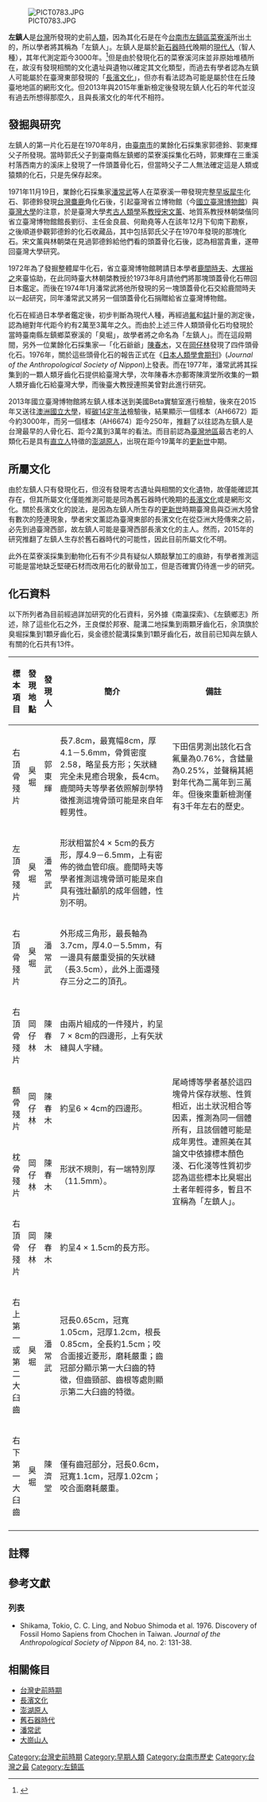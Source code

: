{{NoteTA
|1=zh:台;zh-hans:台;zh-hant:臺}}
[[File:PICT0783.JPG|right]]

'''左鎮人'''是[[台灣|台灣]]所發現的史前[[人類|人類]]，因為其化石是在今[[台南市|台南市]][[左鎮區|左鎮區]]{{NoteTag|1=發現化石的時候行政區劃是臺南縣左鎮鄉。}}[[菜寮溪|菜寮溪]]所出土的，所以學者將其稱為「左鎮人」。左鎮人是屬於[[新石器時代|新石器時代]]晚期的[[現代人|現代人]]（智人種），其年代測定距今3000年。<ref>{{cite news|title=左鎮人翻案後 長濱文化台灣最早|publisher=中央社|author=陳至中|url=http://www.cna.com.tw/news/firstnews/201601050121-1.aspx|date=2016-01-05|accessdate=2016-01-10|archive-date=2018-05-17|archive-url=https://web.archive.org/web/20180517150413/http://www.cna.com.tw/news/firstnews/201601050121-1.aspx|dead-url=no}}</ref>但是由於發現化石的菜寮溪河床並非原始堆積所在，故沒有發現相關的文化遺址與遺物以確定其文化類型{{r|大}}，而過去有學者認為左鎮人可能屬於在臺灣東部發現的「[[長濱文化|長濱文化]]」{{r|探}}，但亦有看法認為可能是屬於住在丘陵臺地地區的網形文化{{r|劉}}。但2013年與2015年重新檢定後發現左鎮人化石的年代並沒有過去所想得那麼久，且與長濱文化的年代不相符{{r|周}}。

== 發掘與研究 ==

左鎮人的第一片化石是在1970年8月，由[[臺南市_(省轄市)|臺南市]]的業餘化石採集家郭德鈴{{NoteTag|1=時任第一銀行襄理{{r|陳1}}。}}、郭東輝{{NoteTag|1=當時為[[臺南一中|臺南一中]]高一學生{{r|陳1}}。}}父子所發現{{r|左}}{{r|陳1}}。當時郭氏父子到臺南縣左鎮鄉的菜寮溪採集化石時，郭東輝在三重溪村落西南方的溪床上發現了一件頭蓋骨化石，但當時父子二人無法確定這是人類或猿類的化石，只是先保存起來{{r|左}}{{r|陳1}}。

1971年11月19日，業餘化石採集家[[潘常武|潘常武]]等人在菜寮溪一帶發現完整[[早坂犀牛|早坂犀牛]]化石、郭德鈴發現[[台灣麋鹿|台灣麋鹿]]角化石後，引起臺灣省立博物館（今[[國立臺灣博物館|國立臺灣博物館]]）與[[臺灣大學|臺灣大學]]的注意，於是臺灣大學[[考古|考古]][[人類學|人類學]]系[[教授|教授]][[宋文薰|宋文薰]]、地質系教授林朝棨偕同省立臺灣博物館館長劉衍、主任金良晨、何勛堯等人在該年12月下旬南下勘察，之後順道參觀郭德鈴的化石收藏品，其中包括郭氏父子在1970年發現的那塊化石{{r|左}}{{r|陳1}}{{r|探}}{{r|何}}。宋文薰與林朝棨在見過郭德鈴給他們看的頭蓋骨化石後，認為相當貴重，遂帶回臺灣大學研究{{r|左}}{{r|陳1}}。

1972年為了發掘整體犀牛化石，省立臺灣博物館聘請日本學者[[鹿間時夫|鹿間時夫]]{{NoteTag|1=時為日本橫濱大學教授、日本古生物學會會長{{r|陳1}}。}}、[[大塚裕之|大塚裕之]]{{NoteTag|1=時為日本鹿兒島大學助教授{{r|陳1}}。}}來臺協助，在此同時臺大林朝棨教授於1973年8月請他們將那塊頭蓋骨化石帶回日本鑑定{{r|陳1}}{{r|連}}。而後在1974年1月潘常武將他所發現的另一塊頭蓋骨化石交給鹿間時夫以一起研究，同年潘常武又將另一個頭蓋骨化石捐贈給省立臺灣博物館{{r|連}}。

化石在經過日本學者鑑定後，初步判斷為現代人種，再經過[[氟|氟]]和[[錳|錳]]計量的測定後，認為絕對年代距今約有2萬至3萬年之久{{r|大}}{{r|探}}。而由於上述三件人類頭骨化石均發現於當時臺南縣左鎮鄉菜寮溪的「臭堀」，故學者將之命名為「左鎮人」{{r|探}}。而在這段期間，另外一位業餘化石採集家—「化石爺爺」[[陳春木|陳春木]]，又在[[岡仔林|岡仔林]]發現了四件頭骨化石{{r|連}}。1976年，關於這些頭骨化石的報告正式在《[[日本人類學會期刊|日本人類學會期刊]]》(''Journal of the Anthropological Society of Nippon'')上發表。而在1977年，潘常武將其採集到的一顆人類牙齒化石提供給臺灣大學，次年陳春木亦郵寄陳濟堂所收集的一顆人類牙齒化石給臺灣大學，而後臺大教授連照美曾對此進行研究{{r|連}}{{r|探}}。

2013年國立臺灣博物館將左鎮人樣本送到美國Beta實驗室進行檢驗，後來在2015年又送往[[澳洲國立大學|澳洲國立大學]]，經[[放射性碳定年法|碳14定年法]]檢驗後，結果顯示一個樣本（AH6672）距今約3000年，而另一個樣本（AH6674）距今250年{{r|自}}{{r|周}}，推翻了以往認為左鎮人是台灣最早的人骨化石、距今2萬到3萬年的看法。而目前認為[[臺灣地區|臺灣地區]]最古老的人類化石是具有[[直立人|直立人]]特徵的[[澎湖原人|澎湖原人]]，出現在距今19萬年的[[更新世|更新世]]中期。

== 所屬文化 ==
由於左鎮人只有發現化石，但沒有發現考古遺址與相關的文化遺物{{NoteTag|1=菜寮溪河床上發現的陶器與石器是新石器時代以後的物品，與左鎮人所屬的時間不同{{r|連}}。}}{{r|大}}，故僅能確認其存在，但其所屬文化僅能推測可能是同為舊石器時代晚期的[[長濱文化|長濱文化]]或是網形文化{{r|探}}{{r|劉}}。關於長濱文化的說法，是因為左鎮人所生存的[[更新世|更新世]]時期臺灣島與亞洲大陸曾有數次的陸連現象，學者宋文薰認為臺灣東部的長濱文化在從亞洲大陸傳來之前，必先到過臺灣西部，故左鎮人可能是臺灣西部長濱文化的主人{{r|連}}。然而，2015年的研究推翻了左鎮人生存於舊石器時代的可能性，因此目前所屬文化不明。

此外在菜寮溪採集到動物化石有不少具有疑似人類敲擊加工的痕跡，有學者推測這可能是當地缺乏堅硬石材而改用石化的獸骨加工，但是否確實仍待進一步的研究{{r|探}}{{r|連}}。

== 化石資料 ==
以下所列者為目前經過詳加研究的化石資料，另外據《南瀛探索》、《左鎮鄉志》所述，除了這些化石之外，王良傑{{NoteTag|1=臺南關廟人{{r|探}}。}}於邦寮、龍溝二地採集到兩顆牙齒化石，余頂旗{{NoteTag|1=臺南關廟人{{r|探}}。}}於臭堀採集到1顆牙齒化石，吳金德{{NoteTag|1=舊臺南市人{{r|探}}。}}於龍溝採集到1顆牙齒化石{{r|探}}{{r|左}}，故目前已知與左鎮人有關的化石共有13件。

{|class=wikitable
|-
!標本項目!!發現地點!!發現人!!width=300px|簡介!!width=250px|備註
|-
|右頂骨殘片||臭堀||郭東輝||長7.8cm，最寬幅8cm，厚4.1－5.6mm，骨質密度2.58，略呈長方形；矢狀縫完全未見癒合現象，長4cm{{r|連}}。鹿間時夫等學者依照解剖學特徵推測這塊骨頭可能是來自年輕男性{{r|連}}。 ||下田信男測出該化石含氟量為0.76%，含錳量為0.25%，並聲稱其絕對年代為二萬年到三萬年{{r|連}}{{r|陳2}}。但後來重新檢測僅有3千年左右的歷史{{r|周}}。
|-
|左頂骨殘片||臭堀||潘常武||形狀相當於4 × 5cm的長方形，厚4.9－6.5mm，上有密佈的微血管印痕{{r|連}}。鹿間時夫等學者推測這塊骨頭可能是來自具有強壯顳肌的成年個體，性別不明{{r|連}}。 ||
|-
|右頂骨殘片||臭堀||潘常武||外形成三角形，最長軸為3.7cm，厚4.0－5.5mm，有一邊具有嚴重受損的矢狀縫（長3.5cm），此外上面還殘存三分之二的頂孔{{r|連}}。 ||
|-
|右頂骨殘片||岡仔林||陳春木||由兩片組成的一件殘片，約呈7 × 8cm的四邊形，上有矢狀縫與人字縫{{r|連}}。 ||rowspan=4|尾崎博等學者基於這四塊骨片保存狀態、性質相近，出土狀況相合等因素，推測為同一個體所有，且該個體可能是成年男性{{r|連}}。連照美在其論文{{NoteTag|1=〈臺南縣菜寮溪的人類化石〉，1970年12月9日收稿。}}中依據標本顏色淺、石化淺等性質初步認為這些標本比臭堀出土者年輕得多，暫且不宜稱為「左鎮人」{{r|連}}。
|-
|額骨殘片||岡仔林||陳春木||約呈6 × 4cm的四邊形{{r|連}}。
|-
|枕骨殘片||岡仔林||陳春木||形狀不規則，有一端特別厚（11.5mm）{{r|連}}。
|-
|右頂骨殘片||岡仔林||陳春木||約呈4 × 1.5cm的長方形{{r|連}}。
|-
|右上第一或第二大臼齒||臭堀||潘常武||冠長0.65cm，冠寬1.05cm，冠厚1.2cm，根長0.85cm，全長約1.5cm；咬合面接近菱形，磨耗嚴重；齒冠部分顯示第一大臼齒的特徵，但齒頸部、齒根等處則顯示第二大臼齒的特徵{{r|連}}{{r|探}}。 ||
|-
|右下第一大臼齒||臭堀||陳濟堂||僅有齒冠部分，冠長0.6cm，冠寬1.1cm，冠厚1.02cm；咬合面磨耗嚴重{{r|連}}{{r|探}}。 ||
|-
|}

== 註釋 ==
{{NoteFoot}}

== 參考文獻 ==
{{reflist|refs=
<ref name="大">{{cite book|author=吳建昇、蔡郁蘋、杜正宇、蔡博任 |title=《大臺南的前世今生》 |publisher=臺南市政府文化局 |isbn=978-986-03-5182-8 |pages=12、13 |date=2013年3月}}</ref>
<ref name="探">{{cite book|title=《南瀛探索》|publisher=台南縣政府|editor=黃文博總編 |author=鄭佳韻、謝明俸、謝米亮、林志秋、林炳宏、許清保、梁茂隆、陳榮輝、吳瑞祥、張維文、朱玉君、黃智信、張溪南、趙文榮、許永河、周俊霖、游凌雀、潘豐富、謝文雄、姜天陸、王文亮、林正忠 |isbn=957-01-6484-0 |year=2004 |pages=127－135頁}}</ref>
<ref name="何">{{cite web|url=http://web2.nmns.edu.tw/PubLib/NewsLetter/91/178/04.htm |author=何傳坤 |title=淺談-{台}-南縣史前文化 |year=2002 |publisher=國立自然科學博物館 |location=台中 |accessdate=2014-03-19}}</ref>
<ref name="劉">{{cite web|url=http://www.twhistory.org.tw/20010319.htm|author=劉益昌|title=-{台}-灣的史前文化|date=2001-03-19|publisher=財團法人吳三連-{台}-灣史料基金會|location=台北|accessdate=2014-03-19|deadurl=yes|archiveurl=https://web.archive.org/web/20140808130410/http://www.twhistory.org.tw/20010319.htm|archivedate=2014年8月8日|df=}}</ref>
<ref name="左">{{cite book|author=尹章義（總編纂） |title=《左鎮鄉志【上】》  |publisher=臺南市左鎮區公所 |isbn=978-986-03-2996-4 |pages=67－70頁|date=2012年6月}}</ref>
<ref name="陳1">{{cite book|author=陳春木 |edition=葉春榮 編 |chapter=〈-{台}-灣初次發現的化石人類〉（1974年） |title=《左鎮地方史》  |publisher=臺南縣政府 |isbn=957-01-5738-0 |pages=204－208頁|date=2005年8月}}</ref>
<ref name="陳2">{{cite book|author=陳春木 |edition=葉春榮 編 |chapter=〈「左鎮人」頭骨化石〉（1975年） |title=《左鎮地方史》  |publisher=臺南縣政府 |isbn=957-01-5738-0 |pages=201－203頁|date=2005年8月}}</ref>
<ref name="連">{{cite book|author=連照美 |title=〈臺南縣菜寮溪的人類化石〉|journal= 《國立臺灣大學考古人類學刊》 |publisher=國立臺灣大學文學院考古人類學系 |issn=0077-5843 |pages=53－71頁|date=1981年12月}}</ref>
<ref name="周">{{cite news|author1=周美惠|title=大翻案！左鎮人距今3千非2萬年 可能改寫台灣史前史|url=http://udn.com/news/story/9188/1397740-%E5%A4%A7%E7%BF%BB%E6%A1%88%EF%BC%81%E5%B7%A6%E9%8E%AE%E4%BA%BA%E8%B7%9D%E4%BB%8A3%E5%8D%83%E9%9D%9E2%E8%90%AC%E5%B9%B4-%E5%8F%AF%E8%83%BD%E6%94%B9%E5%AF%AB%E5%8F%B0%E7%81%A3%E5%8F%B2%E5%89%8D%E5%8F%B2|agency=聯合報|date=2015-12-24|accessdate=2015-12-24|archive-date=2021-03-01|archive-url=https://web.archive.org/web/20210301082029/https://udn.com/news/story/9188/1397740-%E5%A4%A7%E7%BF%BB%E6%A1%88%EF%BC%81%E5%B7%A6%E9%8E%AE%E4%BA%BA%E8%B7%9D%E4%BB%8A3%E5%8D%83%E9%9D%9E2%E8%90%AC%E5%B9%B4-%E5%8F%AF%E8%83%BD%E6%94%B9%E5%AF%AB%E5%8F%B0%E7%81%A3%E5%8F%B2%E5%89%8D%E5%8F%B2|dead-url=no}}</ref>
<ref name="自">{{cite news|title=台灣最早人類是誰？新證據出現|url=http://news.ltn.com.tw/news/life/breakingnews/1549719|agency=自由時報|date=2015-12-24|accessdate=2015-12-24|archive-date=2021-03-01|archive-url=https://web.archive.org/web/20210301082033/https://news.ltn.com.tw/news/life/breakingnews/1549719|dead-url=no}}</ref>
}}

=== 列表 ===
*Shikama, Tokio, C. C. Ling, and Nobuo Shimoda et al. 1976. Discovery of Fossil Homo Sapiens from Chochen in Taiwan. ''Journal of the Anthropological Society of Nippon'' 84, no. 2: 131-38.

==相關條目==

*[[台灣史前時期|台灣史前時期]]
*[[長濱文化|長濱文化]]
*[[澎湖原人|澎湖原人]]
*[[舊石器時代|舊石器時代]]
*[[潘常武|潘常武]]
*[[大崗山人|大崗山人]]
{{台灣歷史文化與政權}}
[[Category:台灣史前時期|Category:台灣史前時期]]
[[Category:早期人類|Category:早期人類]]
[[Category:台南市歷史|Category:台南市歷史]]
[[Category:台灣之最|Category:台灣之最]]
[[Category:左鎮區|Category:左鎮區]]